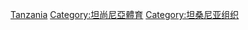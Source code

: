 [[Category:非洲各国体育组织|Tanzania]]
[[Category:坦尚尼亞體育|Category:坦尚尼亞體育]]
[[Category:坦桑尼亚组织|Category:坦桑尼亚组织]]